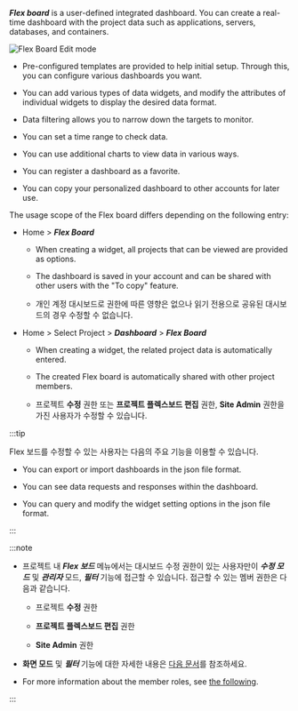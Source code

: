 **_Flex board_** is a user-defined integrated dashboard. You can create a real-time dashboard with the project data such as applications, servers, databases, and containers.

![Flex Board Edit mode](/img/flex-board-mod.png)

-   Pre-configured templates are provided to help initial setup. Through this, you can configure various dashboards you want.

-   You can add various types of data widgets, and modify the attributes of individual widgets to display the desired data format.

-   Data filtering allows you to narrow down the targets to monitor.

-   You can set a time range to check data.

-   You can use additional charts to view data in various ways.

-   You can register a dashboard as a favorite.

-   You can copy your personalized dashboard to other accounts for later use.

The usage scope of the Flex board differs depending on the following entry:

-   Home > **_Flex Board_**

    -   When creating a widget, all projects that can be viewed are provided as options. 

    -   The dashboard is saved in your account and can be shared with other users with the "To copy" feature.

    -   개인 계정 대시보드로 권한에 따른 영향은 없으나 읽기 전용으로 공유된 대시보드의 경우 수정할 수 없습니다. 

-   Home > Select Project > **_Dashboard_** > **_Flex Board_**

    -   When creating a widget, the related project data is automatically entered.

    -   The created Flex board is automatically shared with other project members.

    -   프로젝트 **수정** 권한 또는 **프로젝트 플렉스보드 편집** 권한, **Site Admin** 권한을 가진 사용자가 수정할 수 있습니다.

:::tip

Flex 보드를 수정할 수 있는 사용자는 다음의 주요 기능을 이용할 수 있습니다.

-   You can export or import dashboards in the json file format.

-   You can see data requests and responses within the dashboard.

-   You can query and modify the widget setting options in the json file format.

:::

:::note

-   프로젝트 내 **_Flex 보드_** 메뉴에서는 대시보드 수정 권한이 있는 사용자만이 **_수정 모드_** 및 **_관리자_** 모드, **_필터_** 기능에 접근할 수 있습니다. 접근할 수 있는 멤버 권한은 다음과 같습니다.

    -   프로젝트 **수정** 권한 

    -   **프로젝트 플렉스보드 편집** 권한

    -   **Site Admin** 권한

-   **화면 모드** 및 **_필터_** 기능에 대한 자세한 내용은 [다음 문서](flexboard-mode)를 참조하세요.

-   For more information about the member roles, see [the following](../project/project-structure#member-auth).

:::
